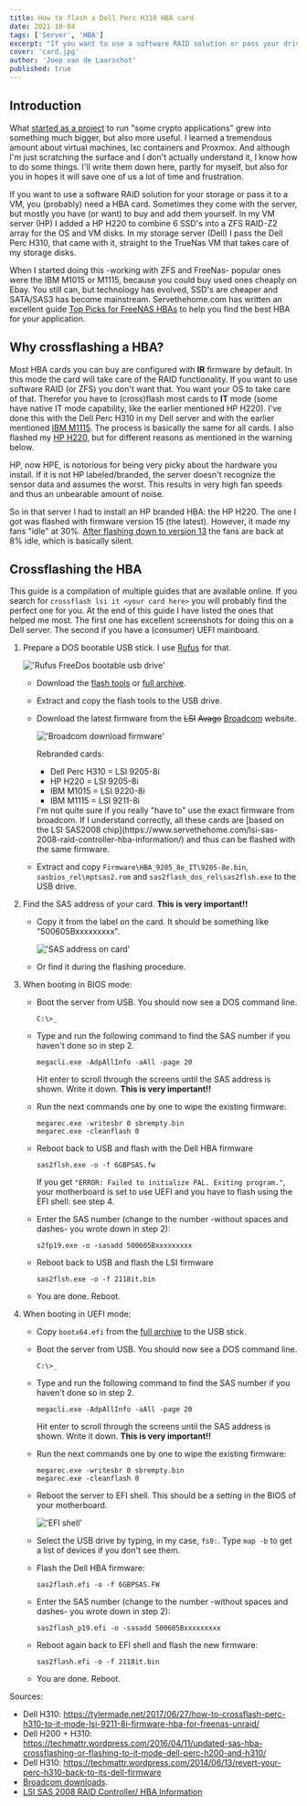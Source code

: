 ```yaml
---
title: How to flash a Dell Perc H310 HBA card
date: 2021-10-04
tags: ['Server', 'HBA']
excerpt: "If you want to use a software RAID solution or pass your drives to a VM, you (probably) need a HBA card. This could be a cross flashed Dell Perc H310."
cover: 'card.jpg'
author: 'Joep van de Laarschot'
published: true
---
```


## Introduction

What [started as a project](https://blog.joeplaa.com/building-a-proxmox-cluster/) to run "some crypto applications" grew into something much bigger, but also more useful. I learned a tremendous amount about virtual machines, lxc containers and Proxmox. And although I'm just scratching the surface and I don't actually understand it, I know how to do some things. I'll write them down here, partly for myself, but also for you in hopes it will save one of us a lot of time and frustration.

If you want to use a software RAID solution for your storage or pass it to a VM, you (probably) need a HBA card. Sometimes they come with the server, but mostly you have (or want) to buy and add them yourself. In my VM server (HP) I added a HP H220 to combine 6 SSD's into a ZFS RAID-Z2 array for the OS and VM disks. In my storage server (Dell) I pass the Dell Perc H310, that came with it, straight to the TrueNas VM that takes care of my storage disks.

When I started doing this -working with ZFS and FreeNas- popular ones were the IBM M1015 or M1115, because you could buy used ones cheaply on Ebay. You still can, but technology has evolved, SSD's are cheaper and SATA/SAS3 has become mainstream. Servethehome.com has written an excellent guide [Top Picks for FreeNAS HBAs](https://www.servethehome.com/buyers-guides/top-hardware-components-freenas-nas-servers/top-picks-freenas-hbas/) to help you find the best HBA for your application.

## Why crossflashing a HBA?

Most HBA cards you can buy are configured with **IR** firmware by default. In this mode the card will take care of the RAID functionality. If you want to use software RAID (or ZFS) you don't want that. You want your OS to take care of that. Therefor you have to (cross)flash most cards to **IT** mode (some have native IT mode capability, like the earlier mentioned HP H220). I've done this with the Dell Perc H310 in my Dell server and with the earlier mentioned [IBM M1115](/how-to-flash-an-ibm-m1115-hba-to-it-mode). The process is basically the same for all cards. I also flashed my [HP H220](/how-to-flash-an-hp-h220-hba), but for different reasons as mentioned in the warning below.

<Alert type='warning'>
HP, now HPE, is notorious for being very picky about the hardware you install. If it is not HP labeled/branded, the server doesn't recognize the sensor data and assumes the worst. This results in very high fan speeds and thus an unbearable amount of noise.

So in that server I had to install an HP branded HBA: the HP H220. The one I got was flashed with firmware version 15 (the latest). However, it made my fans "idle" at 30%. [After flashing down to version 13](https://www.reddit.com/r/homelab/comments/evg5in/howto_fix_loud_hp_server_fans_with_an_hp_h220_hba/) the fans are back at 8% idle, which is basically silent.
</Alert>

## Crossflashing the HBA

This guide is a compilation of multiple guides that are available online. If you search for `crossflash lsi it <your card here>` you will probably find the perfect one for you. At the end of this guide I have listed the ones that helped me most. The first one has excellent screenshots for doing this on a Dell server. The second if you have a (consumer) UEFI mainboard.

1. Prepare a DOS bootable USB stick. I use [Rufus](https://rufus.ie/) for that.

    !['Rufus FreeDos bootable usb drive'](rufus-freedos.png)

    * Download the [flash tools](https://cdn.joeplaa.com/hba-flash/flash-tools.7z) or [full archive](https://cdn.joeplaa.com/hba-flash/LSI-9211-8i.7z).
    * Extract and copy the flash tools to the USB drive.
    * Download the latest firmware from the ~~LSI~~ ~~Avago~~ [Broadcom](https://www.broadcom.com/support/download-search) website.

        !['Broadcom download firmware'](broadcom-download.png)

        <Alert type='info'>
        Rebranded cards:
            <ul>
                <li>Dell Perc H310 = LSI 9205-8i</li>
                <li>HP H220 = LSI 9205-8i</li>
                <li>IBM M1015 = LSI 9220-8i</li>
                <li>IBM M1115 = LSI 9211-8i</li>
            </ul>
        I'm not quite sure if you really "have to" use the exact firmware from broadcom. If I understand correctly, all these cards are [based on the LSI SAS2008 chip](https://www.servethehome.com/lsi-sas-2008-raid-controller-hba-information/) and thus can be flashed with the same firmware.
        </Alert>

    * Extract and copy `Firmware\HBA_9205_8e_IT\9205-8e.bin`, `sasbios_rel\mptsas2.rom` and `sas2flash_dos_rel\sas2flsh.exe` to the USB drive.

2. Find the SAS address of your card. **This is very important!!**

    * Copy it from the label on the card. It should be something like "500605Bxxxxxxxxx".

        !['SAS address on card'](sas-address.jpg)

    * Or find it during the flashing procedure.

3. When booting in BIOS mode:

    * Boot the server from USB. You should now see a DOS command line.

        ```command
        C:\>_
        ```

    * Type and run the following command to find the SAS number if you haven't done so in step 2.

        ```command
        megacli.exe -AdpAllInfo -aAll -page 20
        ```

        Hit enter to scroll through the screens until the SAS address is shown. Write it down. **This is very important!!**

    * Run the next commands one by one to wipe the existing firmware:

        ```command
        megarec.exe -writesbr 0 sbrempty.bin
        megarec.exe -cleanflash 0
        ```

    * Reboot back to USB and flash with the Dell HBA firmware

        ```command
        sas2flsh.exe -o -f 6GBPSAS.fw
        ```

        <Alert type='info'>
            If you get <code>"ERROR: Failed to initialize PAL. Exiting program."</code>, your motherboard is set to use UEFI and you have to flash using the EFI shell: see step 4.
        </Alert>

    * Enter the SAS number (change to the number -without spaces and dashes- you wrote down in step 2):

        ```command
        s2fp19.exe -o -sasadd 500605Bxxxxxxxxx
        ```

    * Reboot back to USB and flash the LSI firmware

        ```command
        sas2flsh.exe -o -f 2118it.bin
        ```

    * You are done. Reboot.

4. When booting in UEFI mode:

    * Copy `bootx64.efi` from the [full archive](https://cdn.joeplaa.com/hba-flash/LSI-9211-8i.7z) to the USB stick.

    * Boot the server from USB. You should now see a DOS command line.

        ```command
        C:\>_
        ```

    * Type and run the following command to find the SAS number if you haven't done so in step 2.

        ```command
        megacli.exe -AdpAllInfo -aAll -page 20
        ```

        Hit enter to scroll through the screens until the SAS address is shown. Write it down. **This is very important!!**

    * Run the next commands one by one to wipe the existing firmware:

        ```command
        megarec.exe -writesbr 0 sbrempty.bin
        megarec.exe -cleanflash 0
        ```

    * Reboot the server to EFI shell. This should be a setting in the BIOS of your motherboard.

        !['EFI shell'](efi-shell.jpg)

    * Select the USB drive by typing, in my case, `fs0:`. Type `map -b` to get a list of devices if you don't see them.

    * Flash the Dell HBA firmware:

        ```shell
        sas2flash.efi -o -f 6GBPSAS.FW
        ```

    * Enter the SAS number (change to the number -without spaces and dashes- you wrote down in step 2):

        ```shell
        sas2flash_p19.efi -o -sasadd 500605Bxxxxxxxxx
        ```

    * Reboot again back to EFI shell and flash the new firmware:

        ```shell
        sas2flash.efi -o -f 2118it.bin
        ```

    * You are done. Reboot.

<Alert type='info'>
Sources:

* Dell H310: <https://tylermade.net/2017/06/27/how-to-crossflash-perc-h310-to-it-mode-lsi-9211-8i-firmware-hba-for-freenas-unraid/>
* Dell H200 + H310: <https://techmattr.wordpress.com/2016/04/11/updated-sas-hba-crossflashing-or-flashing-to-it-mode-dell-perc-h200-and-h310/>
* Dell H310: <https://techmattr.wordpress.com/2014/06/13/revert-your-perc-h310-back-to-its-dell-firmware>
* [Broadcom downloads](https://www.broadcom.com/support/download-search).
* [LSI SAS 2008 RAID Controller/ HBA Information](https://www.servethehome.com/lsi-sas-2008-raid-controller-hba-information/)

</Alert>